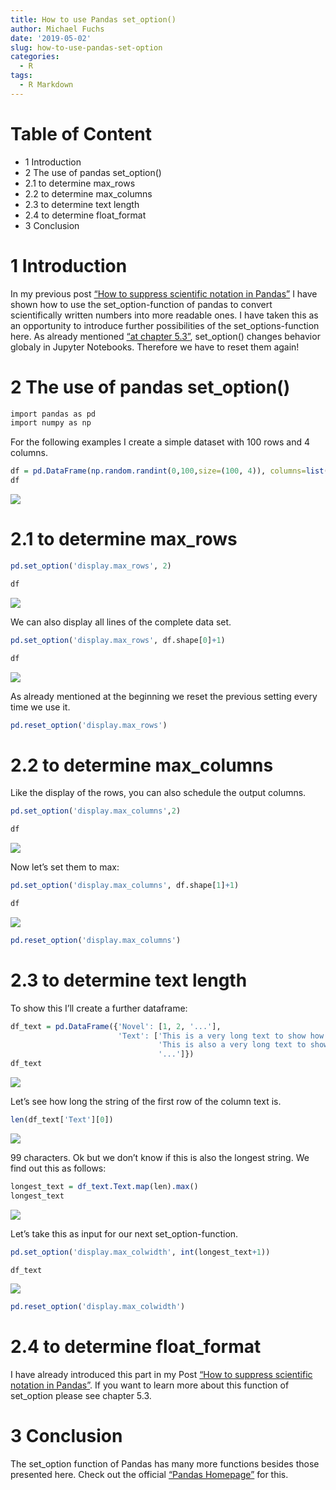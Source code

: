 ```yaml
---
title: How to use Pandas set_option()
author: Michael Fuchs
date: '2019-05-02'
slug: how-to-use-pandas-set-option
categories:
  - R
tags:
  - R Markdown
---
```



# Table of Content

+ 1 Introduction
+ 2 The use of pandas set_option() 
+ 2.1 to determine max_rows
+ 2.2 to determine max_columns
+ 2.3 to determine text length
+ 2.4 to determine float_format
+ 3 Conclusion


# 1 Introduction

In my previous post ["How to suppress scientific notation in Pandas"](https://michael-fuchs-python.netlify.app/2019/04/28/how-to-suppress-scientific-notation-in-pandas/) I have shown how to use the set_option-function of pandas to convert scientifically written numbers into more readable ones.
I have taken this as an opportunity to introduce further possibilities of the set_options-function here.
As already mentioned ["at chapter 5.3"](https://michael-fuchs-python.netlify.app/2019/04/28/how-to-suppress-scientific-notation-in-pandas/), set_option() changes behavior globaly in Jupyter Notebooks. 
Therefore we have to reset them again!



# 2 The use of pandas set_option()

```r
import pandas as pd
import numpy as np
```


For the following examples I create a simple dataset with 100 rows and 4 columns.

```r
df = pd.DataFrame(np.random.randint(0,100,size=(100, 4)), columns=list('ABCD'))
df
```

![](/post/2019-05-02-how-to-use-pandas-set-option_files/p67p1.png)


# 2.1 to determine max_rows

```r
pd.set_option('display.max_rows', 2)
```

```r
df
```

![](/post/2019-05-02-how-to-use-pandas-set-option_files/p67p2.png)

We can also display all lines of the complete data set. 

```r
pd.set_option('display.max_rows', df.shape[0]+1)
```

```r
df
```

![](/post/2019-05-02-how-to-use-pandas-set-option_files/p67p3.png)

As already mentioned at the beginning we reset the previous setting every time we use it.


```r
pd.reset_option('display.max_rows')
```


# 2.2 to determine max_columns

Like the display of the rows, you can also schedule the output columns. 

```r
pd.set_option('display.max_columns',2)
```

```r
df
```

![](/post/2019-05-02-how-to-use-pandas-set-option_files/p67p4.png)

Now let's set them to max:

```r
pd.set_option('display.max_columns', df.shape[1]+1)
```

```r
df
```

![](/post/2019-05-02-how-to-use-pandas-set-option_files/p67p5.png)




```r
pd.reset_option('display.max_columns')
```



# 2.3 to determine text length


To show this I'll create a further dataframe:


```r
df_text = pd.DataFrame({'Novel': [1, 2, '...'],
                        'Text': ['This is a very long text to show how well the set_option function works with "display.max_colwidth"', 
                                 'This is also a very long text to show how well the set_option function works with "display.max_colwidth". I am also a much longer string than that of Novel 1', 
                                 '...']})
df_text
```

![](/post/2019-05-02-how-to-use-pandas-set-option_files/p67p6.png)

Let's see how long the string of the first row of the column text is.

```r
len(df_text['Text'][0])
```

![](/post/2019-05-02-how-to-use-pandas-set-option_files/p67p7.png)

99 characters. Ok but we don't know if this is also the longest string. We find out this as follows:


```r
longest_text = df_text.Text.map(len).max()
longest_text
```

![](/post/2019-05-02-how-to-use-pandas-set-option_files/p67p8.png)


Let's take this as input for our next set_option-function.


```r
pd.set_option('display.max_colwidth', int(longest_text+1))
```

```r
df_text
```

![](/post/2019-05-02-how-to-use-pandas-set-option_files/p67p9.png)

```r
pd.reset_option('display.max_colwidth')
```



# 2.4 to determine float_format

I have already introduced this part in my Post ["How to suppress scientific notation in Pandas"](https://michael-fuchs-python.netlify.app/2019/04/28/how-to-suppress-scientific-notation-in-pandas/). If you want to learn more about this function of set_option please see chapter 5.3.



# 3 Conclusion

The set_option function of Pandas has many more functions besides those presented here. 
Check out the official ["Pandas Homepage"](https://pandas.pydata.org/pandas-docs/stable/reference/api/pandas.set_option.html) for this.



